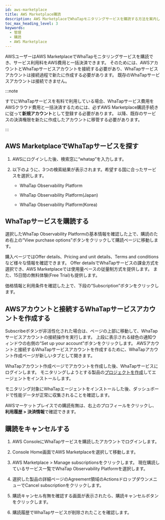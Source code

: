 ```yaml
---
id: aws-marketplace
title: AWS Marketplace購読
description: AWS MarketplaceでWhaTapモニタリングサービスを購読する方法を案内します。
toc_max_heading_level: 3
keywords:
  - 管理
  - 購読
  - AWS Marketplace
---
```


AWSユーザーはAWS MarketplaceでWhaTapモニタリングサービスを購読でき、サービス利用料をAWS費用と一括決済できます。 そのためには、AWSアカウントとWhaTapサービスアカウントを接続する必要があり、WhaTapサービスアカウントは接続過程で新たに作成する必要があります。
既存のWhaTapサービスアカウントは接続できません。

:::note 

すでにWhaTapサービスを有料で利用している場合、WhaTapサービス費用をAWSクラウド費用と一括決済するためには、必ずAWS Marketplace購読手続きに従って**新規アカウント**として登録する必要があります。 以降、既存のサービスの決済権限を新たに作成したアカウントに移管する必要があります。

:::

## AWS MarketplaceでWhaTapサービスを探す

1. AWSにログインした後、検索窓に“whatap”を入力します。

2. 以下のように、3つの検索結果が表示されます。希望する国に合ったサービスを選択します。

   - WhaTap Observability Platform

   - WhaTap Observability Platform(Japan)

   - WhaTap Observability Platform(Korea)

## WhaTapサービスを購読する

選択したWhaTap Observability Platformの基本情報を確認した上で、購読のため右上の“View purchase options”ボタンをクリックして購読ページに移動します。

購入ページではOffer details、Pricing and unit details、Terms and conditionsなど様々な情報を確認できます。 Offer detailsでWhaTapサービスの課金方式を選択でき、AWS Marketplaceでは使用量ベースの従量制方式を提供します。 また、15日間の無料体験(Free Trial)も提供します。

<ImgLang img='awsmp-view-purchase-offer.png' desc='AWSMP 와탭 구독 상세 내역' />

価格情報と利用条件を確認した上で、下段の“Subscription”ボタンをクリックします。

<ImgLang img='awsmp-view-purchase-pricing.png' desc='AWSMP 와탭 서비스 가격정보' />

<ImgLang img='awsmp-view-purchase-terms-conditions.png' desc='AWSMP 와탭 서비스 계약정보' />

## AWSアカウントと接続するWhaTapサービスアカウントを作成する

Subscribeボタンが非活性化された場合は、ページの上部に移動して、WhaTapサービスアカウントの接続操作を実行します。 上段に表示される緑色の通知ウィンドウの右側の“Set up your account”ボタンをクリックします。 AWSアカウントと接続するWhaTapサービスアカウントを作成するために、WhaTapアカウント作成ページが新しいタブとして開きます。

<ImgLang img='awsmp-view-purchase-linking-whatap-account.png' desc='AWSMP 와탭 서비스 연동' />

WhaTapアカウント作成ページでアカウントを作成した後、WhaTapサービスにログインします。 モニタリングしようとする製品の[プロジェクトを作成](https://docs.whatap.io/quick-guide#cproject)してエージェントをインストールします。 

モニタリング対象にWhaTapエージェントをインストールした後、ダッシュボードで性能データが正常に収集されることを確認します。

AWSマーケットプレイスでの購読有無は、右上のプロフィールをクリックし、**利用履歴 > 決済情報**で確認できます。

## 購読をキャンセルする

1. AWS ConsoleにWhaTapサービスを購読したアカウントでログインします。

2. Console Home画面でAWS Marketplaceを選択して移動します。

3. AWS Marketplace > Manage subscriptionsをクリックします。 現在購読しているサービス一覧でWhaTap Observability Platformを選択します。

4. 選択した製品の詳細ページのAgreement領域のActionsドロップダウンメニューでCancel subscriptionをクリックします。

   <ImgLang img='awsmp-cancel-subscription.png' desc='AWSMP 와탭 서비스 구독 취소' />

5. 購読キャンセル有無を確認する画面が表示されたら、購読キャンセルボタンをクリックします。

6. 購読履歴でWhaTapサービスが削除されたことを確認します。
